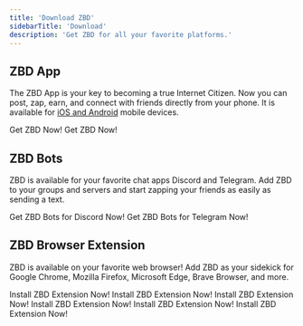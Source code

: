 ```yaml
---
title: 'Download ZBD'
sidebarTitle: 'Download'
description: 'Get ZBD for all your favorite platforms.'
---
```


## ZBD App

The ZBD App is your key to becoming a true Internet Citizen. Now you can post, zap, earn, and connect with friends directly from your phone. It is available for [iOS and Android](https://zbd.one/app) mobile devices.

<CardGroup cols={2}>
  <Card title="Download for iOS" icon="apple" color="#000000" href="https://zbd.one/app">
    Get ZBD Now!
  </Card>
  <Card title="Download for Android" icon="android" color="#000000" href="https://zbd.one/app">
    Get ZBD Now!
  </Card>
</CardGroup>

## ZBD Bots

ZBD is available for your favorite chat apps Discord and Telegram. Add ZBD to your groups and servers and start zapping your friends as easily as sending a text.

<CardGroup cols={2}>
  <Card title="Install on Discord" icon="discord" color="#000000" href="https://zbd.one/dsc-bot">
    Get ZBD Bots for Discord Now!
  </Card>
  <Card title="Install on Telegram" icon="telegram" color="#000000" href="https://zbd.one/tg-bot">
    Get ZBD Bots for Telegram Now!
  </Card>
</CardGroup>

## ZBD Browser Extension

ZBD is available on your favorite web browser! Add ZBD as your sidekick for Google Chrome, Mozilla Firefox, Microsoft Edge, Brave Browser, and more.

<CardGroup cols={2}>
  <Card title="Get it for Google Chrome" icon="chrome" color="#000000" href="https://zbd.one/chrome">
    Install ZBD Extension Now!
  </Card>
  <Card title="Get it for Mozilla Firefox" icon="firefox" color="#000000" href="https://zbd.one/firefox">
    Install ZBD Extension Now!
  </Card>
  <Card title="Get it for Microsoft Edge" icon="edge" color="#000000" href="https://zbd.one/chrome">
    Install ZBD Extension Now!
  </Card>
  <Card title="Get it for Brave Browser" icon="earth-africa" color="#000000" href="https://zbd.one/chrome">
    Install ZBD Extension Now!
  </Card>
  <Card title="Get it for Arc Browser" icon="earth-americas" color="#000000" href="https://zbd.one/chrome">
    Install ZBD Extension Now!
  </Card>
  <Card title="Get it for Opera Browser" icon="opera" color="#000000" href="https://zbd.one/chrome">
    Install ZBD Extension Now!
  </Card>
</CardGroup>